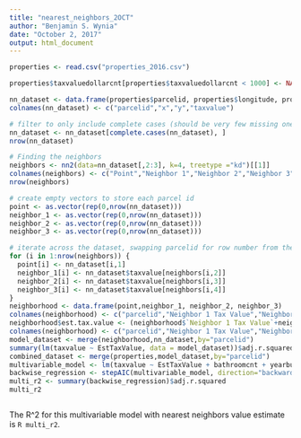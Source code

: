 ---
title: "nearest_neighbors_2OCT"
author: "Benjamin S. Wynia"
date: "October 2, 2017"
output: html_document
---


```{r}
properties <- read.csv("properties_2016.csv")

```

```{r}
properties$taxvaluedollarcnt[properties$taxvaluedollarcnt < 1000] <- NA

nn_dataset <- data.frame(properties$parcelid, properties$longitude, properties$latitude, properties$taxvaluedollarcnt)
colnames(nn_dataset) <- c("parcelid","x","y","taxvalue")

# filter to only include complete cases (should be very few missing one of those variables)
nn_dataset <- nn_dataset[complete.cases(nn_dataset), ]
nrow(nn_dataset)

# Finding the neighbors
neighbors <- nn2(data=nn_dataset[,2:3], k=4, treetype ="kd")[[1]]
colnames(neighbors) <- c("Point","Neighbor 1","Neighbor 2","Neighbor 3")
nrow(neighbors)

# create empty vectors to store each parcel id
point <- as.vector(rep(0,nrow(nn_dataset)))
neighbor_1 <- as.vector(rep(0,nrow(nn_dataset)))
neighbor_2 <- as.vector(rep(0,nrow(nn_dataset)))
neighbor_3 <- as.vector(rep(0,nrow(nn_dataset)))

# iterate across the dataset, swapping parcelid for row number from the "neighbors" dataset
for (i in 1:nrow(neighbors)) {
  point[i] <- nn_dataset[i,1]
  neighbor_1[i] <- nn_dataset$taxvalue[neighbors[i,2]]
  neighbor_2[i] <- nn_dataset$taxvalue[neighbors[i,3]]
  neighbor_3[i] <- nn_dataset$taxvalue[neighbors[i,4]]
}
neighborhood <- data.frame(point,neighbor_1, neighbor_2, neighbor_3)
colnames(neighborhood) <- c("parcelid","Neighbor 1 Tax Value","Neighbor 2 Tax Value","Neighbor 3 Tax Value")
neighborhood$est.tax.value <- (neighborhood$`Neighbor 1 Tax Value`+neighborhood$`Neighbor 2 Tax Value`+neighborhood$`Neighbor 3 Tax Value`)/3
colnames(neighborhood) <- c("parcelid","Neighbor 1 Tax Value","Neighbor 2 Tax Value","Neighbor 3 Tax Value","EstTaxValue")
model_dataset <- merge(neighborhood,nn_dataset,by="parcelid")
summary(lm(taxvalue ~ EstTaxValue, data = model_dataset))$adj.r.squared
combined_dataset <- merge(properties,model_dataset,by="parcelid")
multivariable_model <- lm(taxvalue ~ EstTaxValue + bathroomcnt + yearbuilt + bedroomcnt + calculatedfinishedsquarefeet + lotsizesquarefeet + hashottuborspa + propertylandusetypeid + buildingqualitytypeid + heatingorsystemtypeid,na.action=na.exclude, data = combined_dataset)
backwise_regression <- stepAIC(multivariable_model, direction="backward")
multi_r2 <- summary(backwise_regression)$adj.r.squared
multi_r2



```
The R^2 for this multivariable model with nearest neighbors value estimate is `R multi_r2`.

